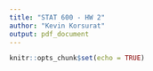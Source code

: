 ```yaml
---
title: "STAT 600 - HW 2"
author: "Kevin Korsurat"
output: pdf_document
---
```


```r
knitr::opts_chunk$set(echo = TRUE)
```

\begin{enumerate}

\item Your co-worker collected an iid sample, $X_1, \dots, X_{25} \sim$
Cauchy($\theta$,1), so $f(x)=\frac{1}{\pi(1+(x-\theta)^2)}$  The data are: 
\begin{verbatim}
 -8.86 -6.82 -4.03 -2.84  0.14  0.19  0.24  0.27  0.49  0.62  0.76 1.09
  1.18  1.32  1.36  1.58  1.58  1.78  2.13  2.15  2.36  4.05  4.11 4.12
  6.83
\end{verbatim}

\begin{enumerate}
\item Graph $l^{\prime}(\theta)$.
\item Write functions in Rcpp to perform:
\begin{enumerate}
\item Bisection
\item Newton-Raphson
\item Fisher Scoring
\item Secant Method 
\end{enumerate}
Use each method to estimate $\hat{\theta}$.
\item Make a table of the results including the columns: method,
  $\hat{\theta}$, and number of iterations to converge.   
\item Describe the convergence criteria that you used. 
\item What is your best estimate of $\theta$? What is the standard
  error of your estimate?
\item Discuss how you chose to initialize each method. Describe how the results may be sensitive to initialization. Provide empirical results if necessary. 
\item Your co-worker the data is somewhat absent minded.  He just
  found 25 more observations, listed below.  Using these data together
  with the data listed above, what is your best estimate of $\theta$? What is the standard error of your estimate?
\begin{verbatim}
 -8.34  -1.73  -0.40  -0.24   0.60   0.94   1.05   1.06   1.45  1.50
  1.54   1.72   1.74   1.88   2.04   2.16   2.39   3.01   3.01  3.08
  4.66   4.99   6.01   7.06  25.45
\end{verbatim}

\end{enumerate}
  

 \item %Secant and Newton Raphson methods
%Page 78 of Numerical Analysis book (Kincaid and Cheney)

Each step of the secant method requires only one new function
evaluation, while each step of the Newton Raphson method requires two
function evaluations $\left(l^{\prime}\right.$ and
$\left.l^{\prime\prime}\,\right)$.  Since function evaluations constitute the
principal computational burden in these algorithms, 2 steps in
the secant method is comparable to 1 step in the Newton Raphson
method.

Prove that the convergence rate for 2 steps of the secant method is
better than the convergence rate for 1 step of the Newton Raphson
method. 

\item  %data from Selvin, page 239
The table below shows the binary outcome of individuals participating
in a study of pancreatic cancer.  Males and females were classified
into categories based on the amount of coffee they consumed.  There
were $r_i$ cancer cases out of a total of $n_i$ participants.

Assume a 
logit model where $Y_i\sim$Bernoulli($p_i=\frac{\exp{\left(\beta_0+\beta_1
    x_{i1}+\beta_2 x_{i2}\right)}}{1+\exp{\left(\beta_0+\beta_1
    x_{i1}+\beta_2 x_{i2}\right)}}$).  Here $x_1$ reflects the amount of
    coffee consumed and $x_2$ reflects the gender.  

    \begin{table}[!h]
      \begin{center}
        \begin{tabular}{clrrr} \hline
cups per day&gender&$r_i$&$n_i$&$x_{i1}$\\ \hline
0   &male   &9 &41 &0\\
1-2 &male   &94&213&2\\
3-4 &male   &53&127&4\\
5$+$&male   &60&142&5\\
0   &female &11&67&0\\
1-2 &female &59&211&2\\
3-4 &female &53&133&4\\
5$+$&female &28&76&5\\ \hline
        \end{tabular}
        
      \end{center}
    \end{table}
\begin{enumerate}
\item Derive the log likelihood for this problem.
\item Use your  Newton-Raphson algorithm from the previous problem to estimate
  the parameters and make a table of your results.

\item Draw a plot showing coffee consumption versus probability of
  cancer for males and females.  Show the estimated lines on the
  plot.  Interpret the results and plot for a non-statistician.
  
\item (Bonus) Are the parameter estimates significantly different from 0?
\end{enumerate}

\end{enumerate}